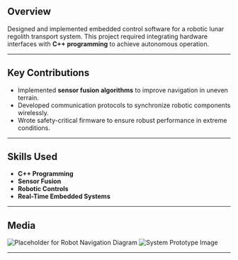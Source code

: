 ## Overview
Designed and implemented embedded control software for a robotic lunar regolith transport system. This project required integrating hardware interfaces with **C++ programming** to achieve autonomous operation.

---

## Key Contributions
- Implemented **sensor fusion algorithms** to improve navigation in uneven terrain.
- Developed communication protocols to synchronize robotic components wirelessly.
- Wrote safety-critical firmware to ensure robust performance in extreme conditions.

---

## Skills Used
- **C++ Programming**
- **Sensor Fusion**
- **Robotic Controls**
- **Real-Time Embedded Systems**

---

## Media
![Placeholder for Robot Navigation Diagram](#)
![System Prototype Image](#)

---

